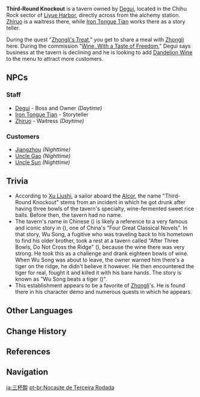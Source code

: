 {{Location Infobox
|image        = Third-Round Knockout.png
|type         = Point of Interest
|region       = Liyue
|area         = Sea of Clouds
|subarea      = Liyue Harbor
}}
'''Third-Round Knockout''' is a tavern owned by [[Degui]], located in the Chihu Rock sector of [[Liyue Harbor]], directly across from the alchemy station. [[Zhiruo]] is a waitress there, while [[Iron Tongue Tian]] works there as a story teller.

During the quest "[[Zhongli's Treat]]," you get to share a meal with [[Zhongli]] here. During the commission "[[Wine, With a Taste of Freedom]]," Degui says business at the tavern is declining and he is looking to add [[Dandelion Wine]] to the menu to attract more customers.

==NPCs==
===Staff===
*[[Degui]] - Boss and Owner ''(Daytime)''
*[[Iron Tongue Tian]] - Storyteller
*[[Zhiruo]] - Waitress ''(Daytime)''

===Customers===
*[[Jiangzhou]] ''(Nighttime)''
*[[Uncle Gao]] ''(Nighttime)''
*[[Uncle Sun]] ''(Nighttime)''

==Trivia==
* According to [[Xu Liushi]], a sailor aboard the [[Alcor]], the name "Third-Round Knockout" stems from an incident in which he got drunk after having three bowls of the tavern's specialty, wine-fermented sweet rice balls. Before then, the tavern had no name.
* The tavern's name in Chinese ({{zh|s=三碗不过港|t=三碗不過港|rm=Sānwǎn Bùguògǎng}}) is likely a reference to a very famous and iconic story in {{w|Water Margin|The Water Margin}} ({{zh|s=水浒传|t=水滸傳}}), one of China's "Four Great Classical Novels". In that story, Wu Song, a fugitive who was traveling back to his hometown to find his older brother, took a rest at a tavern called "After Three Bowls, Do Not Cross the Ridge" ({{zh|s=三碗不过岗|t=三碗不過崗|rm=Sānwǎn bùguò gǎng}}), because the wine there was very strong. He took this as a challenge and drank eighteen bowls of wine. When Wu Song was about to leave, the owner warned him there's a tiger on the ridge, he didn't believe it however. He then encountered the tiger for real, fought it and killed it with his bare hands. The story is known as "Wu Song beats a tiger ({{zh|武松打虎|rm=Wǔ Sōng dǎ hǔ}})".
* This establishment appears to be a favorite of [[Zhongli]]'s. He is found there in his character demo and numerous quests in which he appears.

==Other Languages==
{{Other Languages
|en      = Third-Round Knockout
|zhs     = 三碗不过港
|zhs_rm  = Sānwǎn Bùguògǎng
|zht     = 三碗不過港
|zht_rm  = Sānwǎn Bùguògǎng
|zh_tl   = After Three Bowls, Do Not Cross the Harbor
|ja      = {{Rubi|三|さん|杯|ばい|酔|よい}}
|ja_rm   = Sanbai-yoi<ref>{{Ref/Quest|Guizhong (Archon Quest)|note=Japanese Voice-Over}}</ref>
|ja_tl   = Drunk After Three Bowlfuls
|ko      = 세 {{tt|대포|大砲}} {{tt|주점|酒店}}
|ko_rm   = Se Daepo Jujeom
|ko_tl   = Three Cannon Bar
|es      = Los Tres Cuencos
|es_tl   = The Three Bowls
|fr      = Trois Bolées du Port
|fr_tl   = Three Bowlfuls of the Harbor
|ru      = Три чашки в порту
|ru_tl   = Three Cups in the Port
|th      = Third-Round Knockout
|vi      = Ba Cốc Say Mèm
|vi_tl   = 
|de      = Dreibecherrausch
|de_tl   = Three Cup Intoxication
|id      = Third-Round Knockout
|pt      = Nocaute da Terceira Rodada
|pt_tl   = 
|tr      = 
|tr_tl   = 
|it      = 
|it_tl   = 
}}

==Change History==
{{Change History|1.0}}

==References==
{{Reflist}}

==Navigation==
{{PoI Navbox|Liyue}}

[[ja:三杯酔]]
[[pt-br:Nocaute de Terceira Rodada]]